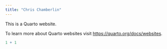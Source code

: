 ```yaml
---
title: "Chris Chamberlin"
---
```


This is a Quarto website.

To learn more about Quarto websites visit <https://quarto.org/docs/websites>.

```r
1 + 1
```
